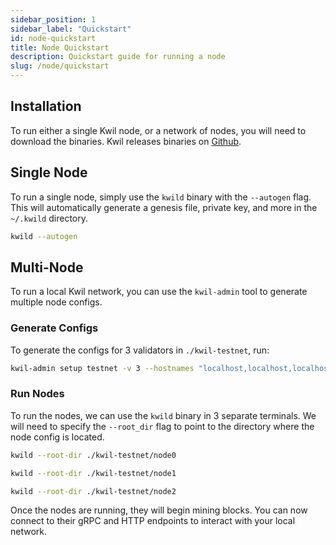 ```yaml
---
sidebar_position: 1
sidebar_label: "Quickstart"
id: node-quickstart
title: Node Quickstart
description: Quickstart guide for running a node
slug: /node/quickstart
---
```


## Installation

To run either a single Kwil node, or a network of nodes, you will need to download the binaries.  Kwil releases
binaries on [Github](<https://github.com/kwilteam/binary-releases/releases>).

## Single Node

To run a single node, simply use the `kwild` binary with the `--autogen` flag.  This will automatically generate a
genesis file, private key, and more in the `~/.kwild` directory.

```bash
kwild --autogen
```

## Multi-Node

To run a local Kwil network, you can use the `kwil-admin` tool to generate multiple node configs.

### Generate Configs

To generate the configs for 3 validators in `./kwil-testnet`, run:

```bash
kwil-admin setup testnet -v 3 --hostnames "localhost,localhost,localhost" --output-dir ./kwil-testnet
```

### Run Nodes

To run the nodes, we can use the `kwild` binary in 3 separate terminals.  We will need to specify the `--root_dir` flag to
point to the directory where the node config is located.

```bash title="Terminal 1"
kwild --root-dir ./kwil-testnet/node0
```

```bash title="Terminal 2"
kwild --root-dir ./kwil-testnet/node1
```

```bash title="Terminal 3"
kwild --root-dir ./kwil-testnet/node2
```

Once the nodes are running, they will begin mining blocks.  You can now connect to their gRPC and HTTP
endpoints to interact with your local network.
